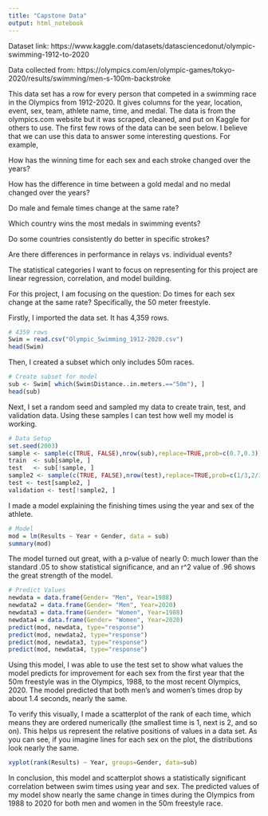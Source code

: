 ---
title: "Capstone Data"
output: html_notebook
---

Dataset link:
https://www.kaggle.com/datasets/datasciencedonut/olympic-swimming-1912-to-2020 

Data collected from:
https://olympics.com/en/olympic-games/tokyo-2020/results/swimming/men-s-100m-backstroke 

This data set has a row for every person that competed in a swimming race in the Olympics from 1912-2020. It gives columns for the year, location, event, sex, team, athlete name, time, and medal. The data is from the olympics.com website but it was scraped, cleaned, and put on Kaggle for others to use. The first few rows of the data can be seen below. I believe that we can use this data to answer some interesting questions. For example,

How has the winning time for each sex and each stroke changed over the years?

How has the difference in time between a gold medal and no medal changed over the years?

Do male and female times change at the same rate?

Which country wins the most medals in swimming events?

Do some countries consistently do better in specific strokes?

Are there differences in performance in relays vs. individual events?

The statistical categories I want to focus on representing for this project are linear regression, correlation, and model building.

For this project, I am focusing on the question: Do times for each sex change at the same rate? Specifically, the 50 meter freestyle.

Firstly, I imported the data set. It has 4,359 rows.

```{r}
# 4359 rows
Swim = read.csv("Olympic_Swimming_1912-2020.csv")
head(Swim)
```

Then, I created a subset which only includes 50m races.

```{r}
# Create subset for model
sub <- Swim[ which(Swim$Distance..in.meters.=="50m"), ]
head(sub)
```
Next, I set a random seed and sampled my data to create train, test, and validation data. Using these samples I can test how well my model is working.

```{r}
# Data Setup
set.seed(2003)
sample <- sample(c(TRUE, FALSE),nrow(sub),replace=TRUE,prob=c(0.7,0.3))
train  <- sub[sample, ]
test   <- sub[!sample, ]
sample2 <- sample(c(TRUE, FALSE),nrow(test),replace=TRUE,prob=c(1/3,2/3))
test <- test[sample2, ]
validation <- test[!sample2, ]
```

I made a model explaining the finishing times using the year and sex of the athlete.

```{r}
# Model
mod = lm(Results ~ Year + Gender, data = sub)
summary(mod)
```

The model turned out great, with a p-value of nearly 0: much lower than the standard .05 to show statistical significance, and an r^2 value of .96 shows the great strength of the model.

```{r}
# Predict Values
newdata = data.frame(Gender= "Men", Year=1988)
newdata2 = data.frame(Gender= "Men", Year=2020)
newdata3 = data.frame(Gender= "Women", Year=1988)
newdata4 = data.frame(Gender= "Women", Year=2020)
predict(mod, newdata, type="response")
predict(mod, newdata2, type="response")
predict(mod, newdata3, type="response")
predict(mod, newdata4, type="response")
```

Using this model, I was able to use the test set to show what values the model predicts for improvement for each sex from the first year that the 50m freestyle was in the Olympics, 1988, to the most recent Olympics, 2020. The model predicted that both men's and women's times drop by about 1.4 seconds, nearly the same.

To verify this visually, I made a scatterplot of the rank of each time, which means they are ordered numerically (the smallest time is 1, next is 2, and so on). This helps us represent the relative positions of values in a data set. As you can see, if you imagine lines for each sex on the plot, the distributions look nearly the same.

```{r}
xyplot(rank(Results) ~ Year, groups=Gender, data=sub)
```

In conclusion, this model and scatterplot shows a statistically significant correlation between swim times using year and sex. The predicted values of my model show nearly the same change in times during the Olympics from 1988 to 2020 for both men and women in the 50m freestyle race.